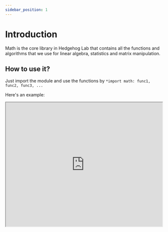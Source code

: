```yaml
---
sidebar_position: 1
---
```


# Introduction

Math is the core library in Hedgehog Lab that contains all the functions and algorithms that we use for linear algebra, statistics and matrix manipulation.

## How to use it?

Just import the module and use the functions by `*import math: func1, func2, func3, ...`

Here's an example:

<iframe src='https://hlab.app/s/book/math_introduction_lu' width='100%' height='400' />
